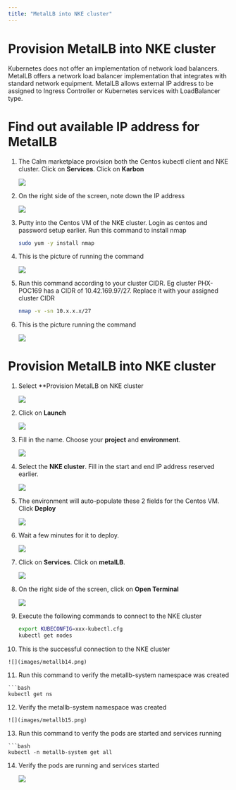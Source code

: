```yaml
---
title: "MetalLB into NKE cluster"
---
```


# Provision MetalLB into NKE cluster

Kubernetes does not offer an implementation of network load balancers.  MetalLB offers a network load balancer implementation that integrates with standard network equipment.  MetalLB allows external IP address to be assigned to Ingress Controller or Kubernetes services with LoadBalancer type.

# Find out available IP address for MetalLB

1.	The Calm marketplace provision both the Centos kubectl client and NKE cluster.  Click on **Services**.  Click on **Karbon**

    ![](images/metallb1.png)

2.	On the right side of the screen, note down the IP address

    ![](images/metallb2.png)

3.	Putty into the Centos VM of the NKE cluster.  Login as centos and password setup earlier.  Run this command to install nmap

    ```bash
    sudo yum -y install nmap

4.  This is the picture of running the command

    ![](images/metallb3.png)

5.  Run this command according to your cluster CIDR.  Eg cluster PHX-POC169 has a CIDR of 10.42.169.97/27.  Replace it with your assigned cluster CIDR

    ```bash
    nmap -v -sn 10.x.x.x/27

6.  This is the picture running the command

    ![](images/metallb4.png)

# Provision MetalLB into NKE cluster

1.	Select **Provision MetalLB on NKE cluster

    ![](images/metallb6.png)

2.  Click on **Launch**

    ![](images/metallb7.png)

3.	Fill in the name.  Choose your **project** and **environment**.

    ![](images/metallb8.png)

4.	Select the **NKE cluster**.  Fill in the start and end IP address reserved earlier.

    ![](images/metallb9.png)

5.	The environment will auto-populate these 2 fields for the Centos VM.  Click **Deploy**

    ![](images/metallb10.png)

6.	Wait a few minutes for it to deploy.

    ![](images/metallb11.png)

7.  Click on **Services**.  Click on **metalLB**.  

    ![](images/metallb12.png)

8.	On the right side of the screen, click on **Open Terminal**

    ![](images/metallb13.png)

9.	Execute the following commands to connect to the NKE cluster

    ```bash
    export KUBECONFIG=xxx-kubectl.cfg
    kubectl get nodes

10.  This is the successful connection to the NKE cluster

    ![](images/metallb14.png)

11.  Run this command to verify the metallb-system namespace was created

    ```bash
    kubectl get ns

12.  Verify the metallb-system namespace was created

    ![](images/metallb15.png)

13.  Run this command to verify the pods are started and services running

    ```bash
    kubectl -n metallb-system get all

14. Verify the pods are running and services started

    ![](images/metallb16.png)




